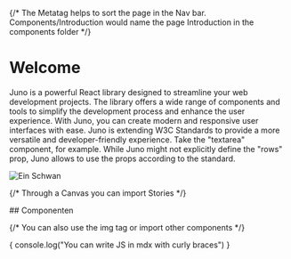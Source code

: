 
{/* The Metatag helps to sort the page in the Nav bar. Components/Introduction would name the page Introduction in the components folder */}

<Meta title="Example Page" />

# Welcome

Juno is a powerful React library designed to streamline your web development projects. The library offers a wide range of components and tools to simplify the development process and enhance the user experience. With Juno, you can create modern and responsive user interfaces with ease.
Juno is extending W3C Standards to provide a more versatile and developer-friendly experience. Take the "textarea" component, for example. While Juno might not explicitly define the "rows" prop, Juno allows to use the props according to the standard.

<img src={imageUrl} alt="Ein Schwan" />

{/* Through a Canvas you can import Stories */}

<Canvas of={Textarea.WithLabel} />
## Componenten

{/* You can also use the img tag or import other components */}

<ColorPalette theme="theme-dark" />

<ColorPalette theme="theme-light" />

{
console.log("You can write JS in mdx with curly braces")
}
